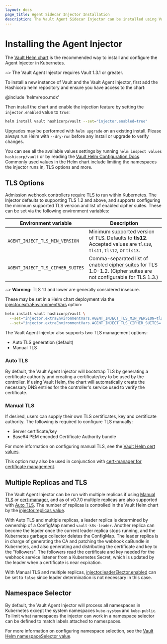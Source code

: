 ```yaml
---
layout: docs
page_title: Agent Sidecar Injector Installation
description: The Vault Agent Sidecar Injector can be installed using Vault Helm.
---
```


# Installing the Agent Injector

The [Vault Helm chart](/docs/platform/k8s/helm) is the recommended way to
install and configure the Agent Injector in Kubernetes.

~> The Vault Agent Injector requires Vault 1.3.1 or greater.

To install a new instance of Vault and the Vault Agent Injector, first add the
Hashicorp helm repository and ensure you have access to the chart:

@include 'helm/repo.mdx'

Then install the chart and enable the injection feature by setting the
`injector.enabled` value to `true`:

```bash
helm install vault hashicorp/vault --set="injector.enabled=true"
```

Upgrades may be performed with `helm upgrade` on an existing install. Please
always run Helm with `--dry-run` before any install or upgrade to verify
changes.

You can see all the available values settings by running `helm inspect values hashicorp/vault` or by reading the [Vault Helm Configuration
Docs](/docs/platform/k8s/helm/configuration). Commonly used values in the Helm
chart include limiting the namespaces the injector runs in, TLS options and
more.

## TLS Options

Admission webhook controllers require TLS to run within Kubernetes. The Injector
defaults to supporting TLS 1.2 and above, and supports configuring the minimum
supported TLS version and list of enabled cipher suites. These can be set via
the following environment variables:

| Environment variable             | Description                                                                                                                    |
| -------------------------------- | ------------------------------------------------------------------------------------------------------------------------------ |
| `AGENT_INJECT_TLS_MIN_VERSION`   | Minimum supported version of TLS. Defaults to **tls12**. Accepted values are `tls10`, `tls11`, `tls12`, or `tls13`.            |
| `AGENT_INJECT_TLS_CIPHER_SUITES` | Comma-separated list of enabled [cipher suites][tls-suites] for TLS 1.0-1.2. (Cipher suites are not configurable for TLS 1.3.) |

~> **Warning**: TLS 1.1 and lower are generally considered insecure.

These may be set in a Helm chart deployment via the
[injector.extraEnvironmentVars](/docs/platform/k8s/helm/configuration#extraenvironmentvars)
option:

```bash
helm install vault hashicorp/vault \
  --set="injector.extraEnvironmentVars.AGENT_INJECT_TLS_MIN_VERSION=tls13" \
  --set="injector.extraEnvironmentVars.AGENT_INJECT_TLS_CIPHER_SUITES=..."
```

The Vault Agent Injector also supports two TLS management options:

- Auto TLS generation (default)
- Manual TLS

### Auto TLS

By default, the Vault Agent Injector will bootstrap TLS by generating a certificate
authority and creating a certificate/key to be used by the controller. If using
Vault Helm, the chart will automatically create the necessary DNS entries for the
controller's service used to verify the certificate.

### Manual TLS

If desired, users can supply their own TLS certificates, key and certificate authority.
The following is required to configure TLS manually:

- Server certificate/key
- Base64 PEM encoded Certificate Authority bundle

For more information on configuring manual TLS, see the [Vault Helm cert values](/docs/platform/k8s/helm/configuration#certs).

This option may also be used in conjunction with [cert-manager for certificate management](/docs/platform/k8s/helm/examples/injector-tls-cert-manager).

## Multiple Replicas and TLS

The Vault Agent Injector can be run with multiple replicas if using [Manual
TLS](#manual-tls) or [cert-manager](/docs/platform/k8s/helm/examples/injector-tls-cert-manager), and as of v0.7.0 multiple replicas are also supported with
[Auto TLS](#auto-tls). The number of replicas is controlled in the Vault Helm
chart by the [injector.replicas
value](/docs/platform/k8s/helm/configuration#replicas).

With Auto TLS and multiple replicas, a leader replica is determined by ownership
of a ConfigMap named `vault-k8s-leader`. Another replica can become the leader
once the current leader replica stops running, and the Kubernetes garbage
collector deletes the ConfigMap. The leader replica is in charge of generating
the CA and patching the webhook caBundle in Kubernetes, and also generating and
distributing the certificate and key to the "followers". The followers read the
certificate and key needed for the webhook service listener from a Kubernetes
Secret, which is updated by the leader when a certificate is near expiration.

With Manual TLS and multiple replicas,
[injector.leaderElector.enabled](/docs/platform/k8s/helm/configuration#enabled-2)
can be set to `false` since leader determination is not necessary in this case.

## Namespace Selector

By default, the Vault Agent Injector will process all namespaces in Kubernetes except
the system namespaces `kube-system` and `kube-public`. To limit what namespaces
the injector can work in a namespace selector can be defined to match labels attached
to namespaces.

For more information on configuring namespace selection, see the [Vault Helm namespaceSelector value](/docs/platform/k8s/helm/configuration#namespaceselector).

[tls-suites]: https://golang.org/src/crypto/tls/cipher_suites.go
